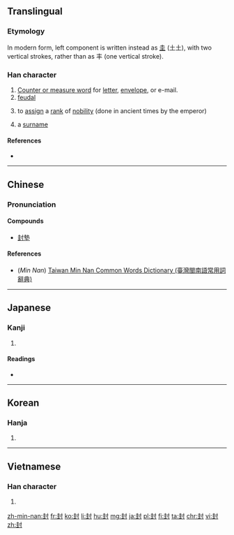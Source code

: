 ==Translingual==
{{stroke order|strokes=9}}

===Etymology===
{{Han compound|丰|t1=field, ear of grass|寸|t2=control}}

In modern form, left component is written instead as [[圭]] (土土), with two vertical strokes, rather than as 丰 (one vertical stroke).

===Han character===
{{Han char|rn=41|rad=寸|as=06|sn=9|four=4410<sub>0</sub>|canj=土土木戈 (GGDI)|ids=⿰[[圭]][[寸]]}}

# [[wikipedia:Chinese measure word|Counter or measure word]] for [[letter]], [[envelope]], or e-mail.
# [[feudal]]
# {{context|literary|lang=mul}} to [[assign]] a [[rank]] of [[nobility]] (done in ancient times by the emperor)
# a [[surname]]

====References====
* {{Han ref|kx=0294.070|dkj=07426|dj=0581.210|hdz=10504.140|uh=5C01|ud=23553|bh=ABCA|bd=43978}}

----

==Chinese==
{{zh-hanzi-box|[[封]]}}

===Pronunciation===
{{zh-pron
|m=fēng
|c=fung1
|h=
|mn=pang/hong
|mn_note=pang - vernacular, hong - literary
|w=
|mc=y
|oc=y
|ma=zh-fēng.ogg
|cat=cls,a,pn,v
}}

====Compounds====
* [[封墊]]

====References====
*(''Min Nan'') [http://twblg.dict.edu.tw/holodict_new/result_detail.jsp?n_no=4868&curpage=1&sample=%E5%B0%81&radiobutton=1&querytarget=1&limit=20&pagenum=1&rowcount=12 Taiwan Min Nan Common Words Dictionary (臺灣閩南語常用詞辭典)]

----

==Japanese==

===Kanji===
{{ja-kanji|grade=c|rs=寸06}}

# {{defn|lang=ja|sort=寸06}}

====Readings====
* {{ja-readings|on=[[ふう]] (fū), [[ほう]] (hō)|kun=[[さかい]] (sakai), [[とじる]] (tojiru), [[ポンド]] (pondo)}}

----

==Korean==

===Hanja===
{{ko-hanja|hangeul=봉|rv=bong|mr=pong}}

# {{defn|lang=ko|sort=寸06}}

----

==Vietnamese==

===Han character===
{{vi-hantu|[[phong]]|rs=寸06}}

# {{defn|lang=vi|sort=寸06}}

[[zh-min-nan:封]]
[[fr:封]]
[[ko:封]]
[[li:封]]
[[hu:封]]
[[mg:封]]
[[ja:封]]
[[pl:封]]
[[fi:封]]
[[ta:封]]
[[chr:封]]
[[vi:封]]
[[zh:封]]